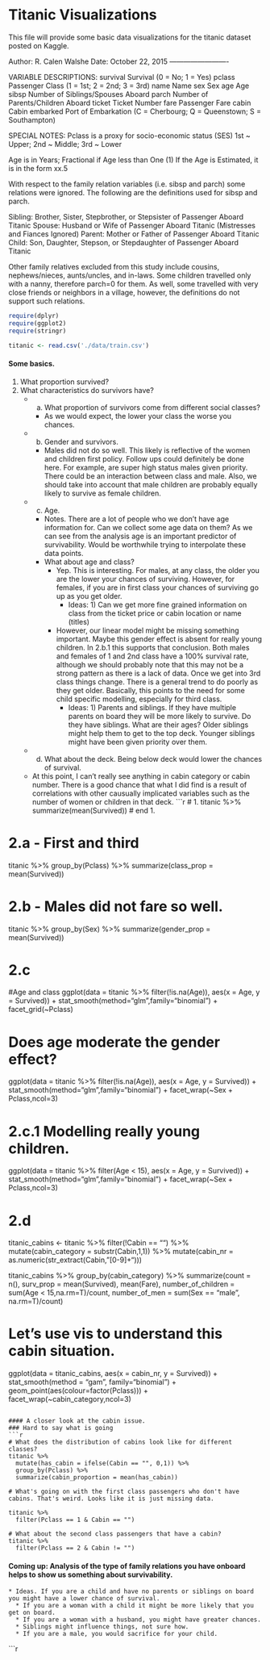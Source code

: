 Titanic Visualizations
========================================================

This file will provide some basic data visualizations for the titanic dataset posted on Kaggle.

Author: R. Calen Walshe
Date: October 22, 2015
-------------------------

VARIABLE DESCRIPTIONS:
survival        Survival
                (0 = No; 1 = Yes)
pclass          Passenger Class
                (1 = 1st; 2 = 2nd; 3 = 3rd)
name            Name
sex             Sex
age             Age
sibsp           Number of Siblings/Spouses Aboard
parch           Number of Parents/Children Aboard
ticket          Ticket Number
fare            Passenger Fare
cabin           Cabin
embarked        Port of Embarkation
                (C = Cherbourg; Q = Queenstown; S = Southampton)

SPECIAL NOTES:
Pclass is a proxy for socio-economic status (SES)
 1st ~ Upper; 2nd ~ Middle; 3rd ~ Lower

Age is in Years; Fractional if Age less than One (1)
 If the Age is Estimated, it is in the form xx.5

With respect to the family relation variables (i.e. sibsp and parch)
some relations were ignored.  The following are the definitions used
for sibsp and parch.

Sibling:  Brother, Sister, Stepbrother, or Stepsister of Passenger Aboard Titanic
Spouse:   Husband or Wife of Passenger Aboard Titanic (Mistresses and Fiances Ignored)
Parent:   Mother or Father of Passenger Aboard Titanic
Child:    Son, Daughter, Stepson, or Stepdaughter of Passenger Aboard Titanic

Other family relatives excluded from this study include cousins,
nephews/nieces, aunts/uncles, and in-laws.  Some children travelled
only with a nanny, therefore parch=0 for them.  As well, some
travelled with very close friends or neighbors in a village, however,
the definitions do not support such relations.



```r
require(dplyr)
require(ggplot2)
require(stringr)

titanic <- read.csv('./data/train.csv')

```

#### Some basics.
1. What proportion survived?
2. What characteristics do survivors have?
    * a. What proportion of survivors come from different social classes?
      * As we would expect, the lower your class the worse you chances. 
    * b. Gender and survivors.
      * Males did not do so well. This likely is reflective of the women and children first policy. Follow ups could definitely be done here. For example, are super high status males given priority. There could be an interaction between class and male. Also, we should take into account that male children are probably equally likely to survive as female children. 
    * c. Age.
      * Notes. There are a lot of people who we don't have age information for. Can we collect some age data on them? As we can see from the analysis age is an important predictor of survivability. Would be worthwhile trying to interpolate these data points.
      * What about age and class?
        * Yep. This is interesting. For males, at any class, the older you are the lower your chances of surviving. However, for females, if you are in first class your chances of surviving go up as you get older.
          * Ideas: 1) Can we get more fine grained information on class from the ticket price or cabin location or name (titles)
        * However, our linear model might be missing something important. Maybe this gender effect is absent for really young children. In 2.b.1 this supports that conclusion. Both males and females of 1 and 2nd class have a 100% survival rate, although we should probably note that this may not be a strong pattern as there is a lack of data. Once we get into 3rd class things change. There is a general trend to do poorly as they get older. Basically, this points to the need for some child specific modelling, especially for third class.
            * Ideas: 1) Parents and siblings. If they have multiple parents on board they will be more likely to survive. Do they have siblings. What are their ages? Older siblings might help them to get to the top deck. Younger siblings might have been given priority over them. 
    * d. What about the deck. Being below deck would lower the chances of survival.
    * At this point, I can't really see anything in cabin category or cabin number. There is a good chance that what I did find is a result of correlations with other causually implicated variables such as the number of women or children in that deck. 
```r
# 1.
titanic %>% summarize(mean(Survived))
# end 1.

# 2.a - First and third 
titanic %>% group_by(Pclass) %>% summarize(class_prop = mean(Survived))

# 2.b - Males did not fare so well.
titanic %>% group_by(Sex) %>% summarize(gender_prop = mean(Survived))

# 2.c
#Age and class
ggplot(data = titanic %>% filter(!is.na(Age)),
       aes(x = Age, y = Survived)) +
  stat_smooth(method="glm",family="binomial") + facet_grid(~Pclass)

# Does age moderate the gender effect?
ggplot(data = titanic %>% filter(!is.na(Age)),
       aes(x = Age, y = Survived)) +
  stat_smooth(method="glm",family="binomial") + facet_wrap(~Sex + Pclass,ncol=3)

# 2.c.1 Modelling really young children.
ggplot(data = titanic %>% filter(Age < 15),
       aes(x = Age, y = Survived)) +
  stat_smooth(method="glm",family="binomial") + facet_wrap(~Sex + Pclass,ncol=3)
    
# 2.d
titanic_cabins <- titanic %>% filter(!Cabin == "") %>% mutate(cabin_category = substr(Cabin,1,1)) %>% 
  mutate(cabin_nr = as.numeric(str_extract(Cabin,"[0-9]+")))

titanic_cabins %>% group_by(cabin_category) %>%
  summarize(count = n(), surv_prop = mean(Survived), mean(Fare), number_of_children = sum(Age < 15,na.rm=T)/count, number_of_men = sum(Sex == "male", na.rm=T)/count)

# Let's use vis to understand this cabin situation.
ggplot(data = titanic_cabins, aes(x = cabin_nr, y = Survived)) + 
  stat_smooth(method = "gam", family="binomial") +
  geom_point(aes(colour=factor(Pclass))) + facet_wrap(~cabin_category,ncol=3)

```

#### A closer look at the cabin issue.
### Hard to say what is going 
```r

# What does the distribution of cabins look like for different classes?
titanic %>% 
  mutate(has_cabin = ifelse(Cabin == "", 0,1)) %>%
  group_by(Pclass) %>%
  summarize(cabin_proportion = mean(has_cabin))

# What's going on with the first class passengers who don't have cabins. That's weird. Looks like it is just missing data.

titanic %>% 
  filter(Pclass == 1 & Cabin == "")

# What about the second class passengers that have a cabin?
titanic %>% 
  filter(Pclass == 2 & Cabin != "")
```

#### Coming up: Analysis of the type of family relations you have onboard helps to show us something about survivability.
    * Ideas. If you are a child and have no parents or siblings on board you might have a lower chance of survival.
      * If you are a woman with a child it might be more likely that you get on board.
      * If you are a woman with a husband, you might have greater chances.
      * Siblings might influence things, not sure how.
      * If you are a male, you would sacrifice for your child.
```r
